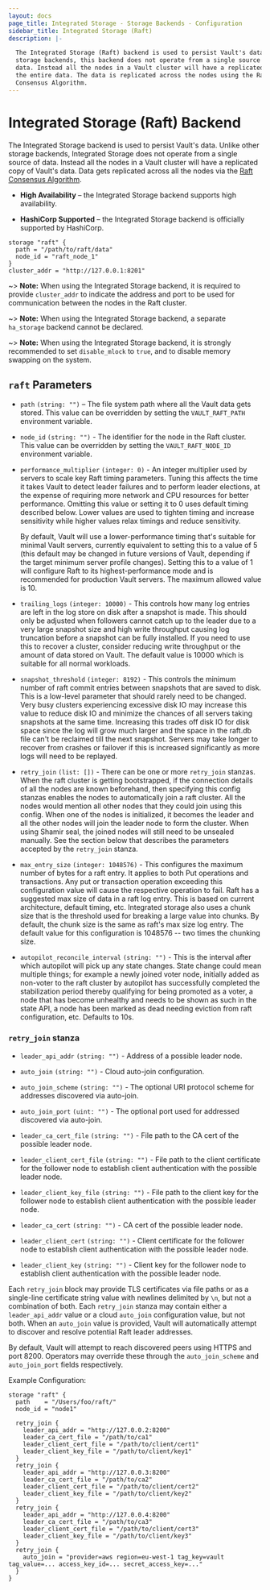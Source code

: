 ```yaml
---
layout: docs
page_title: Integrated Storage - Storage Backends - Configuration
sidebar_title: Integrated Storage (Raft)
description: |-

  The Integrated Storage (Raft) backend is used to persist Vault's data. Unlike all the other
  storage backends, this backend does not operate from a single source for the
  data. Instead all the nodes in a Vault cluster will have a replicated copy of
  the entire data. The data is replicated across the nodes using the Raft
  Consensus Algorithm.
---
```


# Integrated Storage (Raft) Backend

The Integrated Storage backend is used to persist Vault's data. Unlike other storage
backends, Integrated Storage does not operate from a single source of data. Instead
all the nodes in a Vault cluster will have a replicated copy of Vault's data.
Data gets replicated across all the nodes via the [Raft Consensus
Algorithm][raft].

- **High Availability** – the Integrated Storage backend supports high availability.

- **HashiCorp Supported** – the Integrated Storage backend is officially supported
  by HashiCorp.

```hcl
storage "raft" {
  path = "/path/to/raft/data"
  node_id = "raft_node_1"
}
cluster_addr = "http://127.0.0.1:8201"
```

~> **Note:** When using the Integrated Storage backend, it is required to provide
`cluster_addr` to indicate the address and port to be used for communication
between the nodes in the Raft cluster.

~> **Note:** When using the Integrated Storage backend, a separate `ha_storage`
backend cannot be declared.

~> **Note:** When using the Integrated Storage backend, it is strongly recommended to
set `disable_mlock` to `true`, and to disable memory swapping on the system.

## `raft` Parameters

- `path` `(string: "")` – The file system path where all the Vault data gets
  stored.
  This value can be overridden by setting the `VAULT_RAFT_PATH` environment variable.

- `node_id` `(string: "")` - The identifier for the node in the Raft cluster.
  This value can be overridden by setting the `VAULT_RAFT_NODE_ID` environment variable.

- `performance_multiplier` `(integer: 0)` - An integer multiplier used by
  servers to scale key Raft timing parameters. Tuning this affects the time it
  takes Vault to detect leader failures and to perform leader elections, at the
  expense of requiring more network and CPU resources for better performance.
  Omitting this value or setting it to 0 uses default timing described below.
  Lower values are used to tighten timing and increase sensitivity while higher
  values relax timings and reduce sensitivity.

  By default, Vault will use a lower-performance timing that's suitable for
  minimal Vault servers, currently equivalent to setting this to a value of 5
  (this default may be changed in future versions of Vault, depending if the
  target minimum server profile changes). Setting this to a value of 1 will
  configure Raft to its highest-performance mode and is recommended for
  production Vault servers. The maximum allowed value is 10.

- `trailing_logs` `(integer: 10000)` - This controls how many log entries are
  left in the log store on disk after a snapshot is made. This should only be
  adjusted when followers cannot catch up to the leader due to a very large
  snapshot size and high write throughput causing log truncation before a
  snapshot can be fully installed. If you need to use this to recover a cluster,
  consider reducing write throughput or the amount of data stored on Vault. The
  default value is 10000 which is suitable for all normal workloads.

- `snapshot_threshold` `(integer: 8192)` - This controls the minimum number of raft
  commit entries between snapshots that are saved to disk. This is a low-level
  parameter that should rarely need to be changed. Very busy clusters
  experiencing excessive disk IO may increase this value to reduce disk IO and
  minimize the chances of all servers taking snapshots at the same time.
  Increasing this trades off disk IO for disk space since the log will grow much
  larger and the space in the raft.db file can't be reclaimed till the next
  snapshot. Servers may take longer to recover from crashes or failover if this
  is increased significantly as more logs will need to be replayed.

- `retry_join` `(list: [])` - There can be one or more `retry_join` stanzas.
  When the raft cluster is getting bootstrapped, if the connection details of all
  the nodes are known beforehand, then specifying this config stanzas enables the
  nodes to automatically join a raft cluster. All the nodes would mention all
  other nodes that they could join using this config. When one of the nodes is
  initialized, it becomes the leader and all the other nodes will join the
  leader node to form the cluster. When using Shamir seal, the joined nodes will
  still need to be unsealed manually. See the section below that describes the
  parameters accepted by the `retry_join` stanza.

- `max_entry_size` `(integer: 1048576)` - This configures the maximum number of
  bytes for a raft entry. It applies to both Put operations and transactions.
  Any put or transaction operation exceeding this configuration value will cause
  the respective operation to fail. Raft has a suggested max size of data in a
  raft log entry. This is based on current architecture, default timing, etc.
  Integrated storage also uses a chunk size that is the threshold used for
  breaking a large value into chunks. By default, the chunk size is the same as
  raft's max size log entry. The default value for this configuration is 1048576
  -- two times the chunking size.

- `autopilot_reconcile_interval` `(string: "")` - This is the interval after
  which autopilot will pick up any state changes. State change could mean multiple
  things; for example a newly joined voter node, initially added as non-voter to
  the raft cluster by autopilot has successfully completed the stabilization
  period thereby qualifying for being promoted as a voter, a node that has become
  unhealthy and needs to be shown as such in the state API, a node has been marked
  as dead needing eviction from raft configuration, etc. Defaults to 10s.

### `retry_join` stanza

- `leader_api_addr` `(string: "")` - Address of a possible leader node.

- `auto_join` `(string: "")` - Cloud auto-join configuration.

- `auto_join_scheme` `(string: "")` - The optional URI protocol scheme for addresses
  discovered via auto-join.

- `auto_join_port` `(uint: "")` - The optional port used for addressed discovered
  via auto-join.

- `leader_ca_cert_file` `(string: "")` - File path to the CA cert of the
  possible leader node.

- `leader_client_cert_file` `(string: "")` - File path to the client certificate
  for the follower node to establish client authentication with the possible
  leader node.

- `leader_client_key_file` `(string: "")` - File path to the client key for the
  follower node to establish client authentication with the possible leader node.

- `leader_ca_cert` `(string: "")` - CA cert of the possible leader node.

- `leader_client_cert` `(string: "")` - Client certificate for the follower node
  to establish client authentication with the possible leader node.

- `leader_client_key` `(string: "")` - Client key for the follower node to
  establish client authentication with the possible leader node.

Each `retry_join` block may provide TLS certificates via file paths or as a
single-line certificate string value with newlines delimited by `\n`, but not a
combination of both. Each `retry_join` stanza may contain either a `leader_api_addr`
value or a cloud `auto_join` configuration value, but not both. When an `auto_join`
value is provided, Vault will automatically attempt to discover and resolve
potential Raft leader addresses.

By default, Vault will attempt to reach discovered peers using HTTPS and port 8200.
Operators may override these through the `auto_join_scheme` and `auto_join_port`
fields respectively.

Example Configuration:

```
storage "raft" {
  path    = "/Users/foo/raft/"
  node_id = "node1"

  retry_join {
    leader_api_addr = "http://127.0.0.2:8200"
    leader_ca_cert_file = "/path/to/ca1"
    leader_client_cert_file = "/path/to/client/cert1"
    leader_client_key_file = "/path/to/client/key1"
  }
  retry_join {
    leader_api_addr = "http://127.0.0.3:8200"
    leader_ca_cert_file = "/path/to/ca2"
    leader_client_cert_file = "/path/to/client/cert2"
    leader_client_key_file = "/path/to/client/key2"
  }
  retry_join {
    leader_api_addr = "http://127.0.0.4:8200"
    leader_ca_cert_file = "/path/to/ca3"
    leader_client_cert_file = "/path/to/client/cert3"
    leader_client_key_file = "/path/to/client/key3"
  }
  retry_join {
    auto_join = "provider=aws region=eu-west-1 tag_key=vault tag_value=... access_key_id=... secret_access_key=..."
  }
}
```

[raft]: https://raft.github.io/ 'The Raft Consensus Algorithm'
